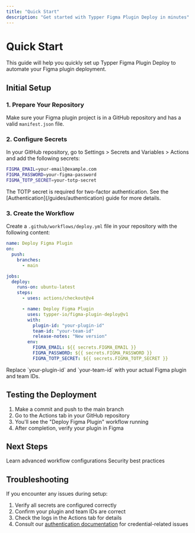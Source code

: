 ```yaml
---
title: "Quick Start"
description: "Get started with Typper Figma Plugin Deploy in minutes"
---
```


# Quick Start

This guide will help you quickly set up Typper Figma Plugin Deploy to automate your Figma plugin deployment.

## Initial Setup

### 1. Prepare Your Repository

Make sure your Figma plugin project is in a GitHub repository and has a valid `manifest.json` file.

### 2. Configure Secrets

In your GitHub repository, go to Settings > Secrets and Variables > Actions and add the following secrets:

```bash
FIGMA_EMAIL=your-email@example.com
FIGMA_PASSWORD=your-figma-password
FIGMA_TOTP_SECRET=your-totp-secret
```

<Note>
  The TOTP secret is required for two-factor authentication. See the
  [Authentication](/guides/authentication) guide for more details.
</Note>

### 3. Create the Workflow

Create a `.github/workflows/deploy.yml` file in your repository with the following content:

```yaml
name: Deploy Figma Plugin
on:
  push:
    branches:
      - main

jobs:
  deploy:
    runs-on: ubuntu-latest
    steps:
      - uses: actions/checkout@v4

      - name: Deploy Figma Plugin
        uses: typper-io/figma-plugin-deploy@v1
        with:
          plugin-id: "your-plugin-id"
          team-id: "your-team-id"
          release-notes: "New version"
        env:
          FIGMA_EMAIL: ${{ secrets.FIGMA_EMAIL }}
          FIGMA_PASSWORD: ${{ secrets.FIGMA_PASSWORD }}
          FIGMA_TOTP_SECRET: ${{ secrets.FIGMA_TOTP_SECRET }}
```

<Note>
  Replace `your-plugin-id` and `your-team-id` with your actual Figma plugin and
  team IDs.
</Note>

## Testing the Deployment

1. Make a commit and push to the main branch
2. Go to the Actions tab in your GitHub repository
3. You'll see the "Deploy Figma Plugin" workflow running
4. After completion, verify your plugin in Figma

## Next Steps

<CardGroup cols={2}>
  <Card
    title="Workflow Configuration"
    icon="gear"
    href="/guides/workflow-setup"
  >
    Learn advanced workflow configurations
  </Card>
  <Card title="Security" icon="shield" href="/guides/security">
    Security best practices
  </Card>
</CardGroup>

## Troubleshooting

If you encounter any issues during setup:

1. Verify all secrets are configured correctly
2. Confirm your plugin and team IDs are correct
3. Check the logs in the Actions tab for details
4. Consult our [authentication documentation](/guides/authentication) for credential-related issues
